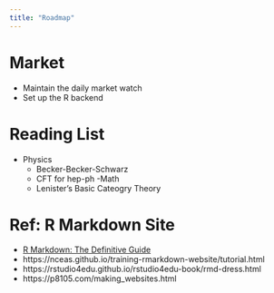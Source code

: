 ```yaml
---
title: "Roadmap"
---
```


# Market 
- Maintain the daily market watch
- Set up the R backend


# Reading List 
- Physics
  - Becker-Becker-Schwarz  
  - CFT for hep-ph
-Math 
  - Lenister's Basic Cateogry Theory






# Ref: R Markdown Site 
- [R Markdown: The Definitive Guide](https://bookdown.org/yihui/rmarkdown/rmarkdown-site.html)
- https://nceas.github.io/training-rmarkdown-website/tutorial.html
- https://rstudio4edu.github.io/rstudio4edu-book/rmd-dress.html
- https://p8105.com/making_websites.html

